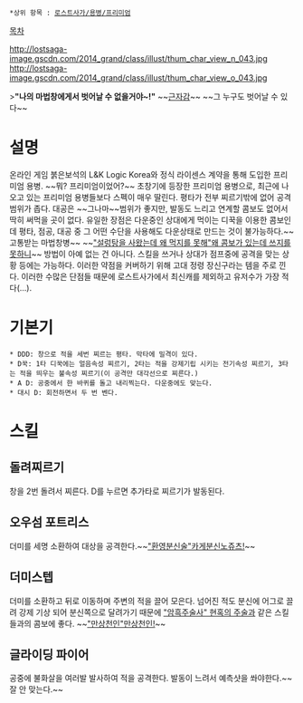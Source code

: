  *상위 항목 : [[로스트사가/용병/프리미엄]]

[[목차]]

http://lostsaga-image.gscdn.com/2014_grand/class/illust/thum_char_view_n_043.jpg
http://lostsaga-image.gscdn.com/2014_grand/class/illust/thum_char_view_o_043.jpg

>'''"나의 마법창에게서 벗어날 수 없을거야~!"'''
~~[[근자감]]~~ ~~그 누구도 벗어날 수 있다~~

= 설명 =
온라인 게임 붉은보석의 L&K Logic Korea와 정식 라이센스 계약을 통해 도입한 프리미엄 용병. ~~뭐? 프리미엄이었어?~~ 초창기에 등장한 프리미엄 용병으로, 최근에 나오고 있는 프리미엄 용병들보다 스펙이 매우 딸린다. 평타가 전부 찌르기밖에 없어 공격 범위가 좁다. 대공은 ~~그나마~~범위가 좋지만, 발동도 느리고 연계할 콤보도 없어서 딱히 써먹을 곳이 없다. 유일한 장점은 다운중인 상대에게 먹이는 디꾹을 이용한 콤보인데 평타, 점공, 대공 중 그 어떤 수단을 사용해도 다운상태로 만드는 것이 불가능하다.~~고통받는 마법창병~~ ~~[["설렁탕을 사왔는데 왜 먹지를 못해"왜 콤보가 있는데 쓰지를 못하니]]~~ 방법이 아예 없는 건 아니다. 스킬을 쓰거나 상대가 점프중에 공격을 맞는 상황 등에는 가능하다. 이러한 약점을 커버하기 위해 고대 정령 장신구라는 템을 주로 낀다. 이러한 수많은 단점들 때문에 로스트사가에서 최신캐를 제외하고 유저수가 가장 적다(...).

= 기본기 =
 * DDD: 창으로 적을 세번 찌르는 평타. 막타에 밀격이 있다.
 * D꾹: 1타 디꾹에는 얼음속성 찌르기, 2타는 적을 강제기립 시키는 전기속성 찌르기, 3타는 적을 띄우는 불속성 찌르기(이 공격만 대각선으로 찌른다.)
 * A D: 공중에서 한 바퀴를 돌고 내리찍는다. 다운중에도 맞는다.
 * 대시 D: 회전하면서 두 번 벤다. 

= 스킬 =
== 돌려찌르기 ==
창을 2번 돌려서 찌른다. D를 누르면 추가타로 찌르기가 발동된다.

== 오우섬 포트리스 ==
더미를 세명 소환하여 대상을 공격한다.~~[["환영분신술"카게분신노쥬츠!]]~~

== 더미스텝 ==
더미를 소환하고 뒤로 이동하며 주변의 적을 끌어 모은다. 넘어진 적도 분신에 어그로 끌려 강제 기상 되어 분신쪽으로 달려가기 때문에 [["암흑주술사" 현혹의 주술]]과 같은 스킬 들과의 콤보에 좋다.
~~[["만상천인"만상천인!]]~~

== 글라이딩 파이어 ==
공중에 불화살을 여러발 발사하여 적을 공격한다. 발동이 느려서 예측샷을 쏴야한다.~~잘 안 맞는다.~~
